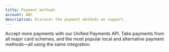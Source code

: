 ```yaml
---
title: Payment methods
account: ABC
description: Discover the payment methods we support.
---
```


Accept more payments with our Unified Payments API. Take payments from all major card schemes, and the most popular local and alternative payment methods—all using the same integration.





